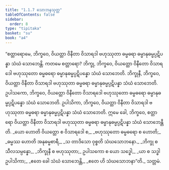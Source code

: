```yaml
---
title: "1.1.7 သောဘနသုတ္တ"
tableOfContents: false
sidebar:
  order: 8
type: "tipitaka"
basket: "su"
book: "a4"
---
```



<DynamicBreadcrumb />

<Division number="7" book="a4">

<Paragraph number="44" book="a4">
“စတ္တာရောမေ, ဘိက္ခဝေ, ဝိယတ္တာ ဝိနီတာ ဝိသာရဒါ ဗဟုဿုတာ ဓမ္မဓရာ ဓမ္မာနုဓမ္မပ္ပဋိပန္နာ သံဃံ သောဘေန္တိ. ကတမေ စတ္တာရော? ဘိက္ခု, ဘိက္ခဝေ, ဝိယတ္တော ဝိနီတော ဝိသာရဒေါ ဗဟုဿုတော ဓမ္မဓရော ဓမ္မာနုဓမ္မပ္ပဋိပန္နော သံဃံ သောဘေတိ. ဘိက္ခုနီ, ဘိက္ခဝေ, ဝိယတ္တာ ဝိနီတာ ဝိသာရဒါ ဗဟုဿုတာ ဓမ္မဓရာ ဓမ္မာနုဓမ္မပ္ပဋိပန္နာ သံဃံ သောဘေတိ. ဥပါသကော, ဘိက္ခဝေ, ဝိယတ္တော ဝိနီတော ဝိသာရဒေါ ဗဟုဿုတော ဓမ္မဓရော ဓမ္မာနုဓမ္မပ္ပဋိပန္နော သံဃံ သောဘေတိ. ဥပါသိကာ, ဘိက္ခဝေ, ဝိယတ္တာ ဝိနီတာ ဝိသာရဒါ ဗဟုဿုတာ ဓမ္မဓရာ ဓမ္မာနုဓမ္မပ္ပဋိပန္နာ သံဃံ သောဘေတိ. ဣမေ ခေါ, ဘိက္ခဝေ, စတ္တာရော ဝိယတ္တာ ဝိနီတာ ဝိသာရဒါ ဗဟုဿုတာ ဓမ္မဓရာ ဓမ္မာနုဓမ္မပ္ပဋိပန္နာ သံဃံ သောဘေန္တီတိ.
</Paragraph>

<Paragraph number="45" type="verses" book="a4">
_ယော ဟောတိ ဝိယတ္တော စ ဝိသာရဒေါ စ,_  
_ဗဟုဿုတော ဓမ္မဓရော စ ဟောတိ;_  
_ဓမ္မဿ ဟောတိ အနုဓမ္မစာရီ,_  
_သ တာဒိသော ဝုစ္စတိ သံဃသောဘနော._  

</Paragraph>

<Paragraph number="46" type="verses" book="a4">
_ဘိက္ခု စ သီလသမ္ပန္နော,_  
_ဘိက္ခုနီ စ ဗဟုဿုတာ;_  
ဥပါသကော စ ယော သဒ္ဓေါ,_  
_ယာ စ သဒ္ဓါ ဥပါသိကာ;_  
_ဧတေ ခေါ သံဃံ သောဘေန္တိ,_  
_ဧတေ ဟိ သံဃသောဘနာ”တိ._  


</Paragraph>
</Division>

<Paragraph number="47" type="center" book="a4">
သတ္တမံ.
</Paragraph>